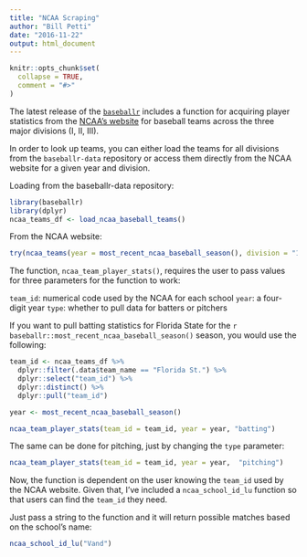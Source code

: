 ```yaml
---
title: "NCAA Scraping"
author: "Bill Petti"
date: "2016-11-22"
output: html_document
---
```


```r
knitr::opts_chunk$set(
  collapse = TRUE,
  comment = "#>"
)
```

The latest release of the [`baseballr`](https://billpetti.github.io/baseballr/) includes a function for acquiring player statistics from the [NCAA's website](http://stats.ncaa.org) for baseball teams across the three major divisions (I, II, III).

In order to look up teams, you can either load the teams for all divisions from the `baseballr-data` repository or access them directly from the NCAA website for a given year and division.

Loading from the baseballr-data repository:
```r
library(baseballr)
library(dplyr)
ncaa_teams_df <- load_ncaa_baseball_teams()
```
From the NCAA website:
```r
try(ncaa_teams(year = most_recent_ncaa_baseball_season(), division = "1"))
```

The function, ```ncaa_team_player_stats()```, requires the user to pass values for three parameters for the function to work:

`team_id`: numerical code used by the NCAA for each school
`year`: a four-digit year
`type`: whether to pull data for batters or pitchers

If you want to pull batting statistics for Florida State for the `r baseballr::most_recent_ncaa_baseball_season()` season, you would use the following:

```r

team_id <- ncaa_teams_df %>% 
  dplyr::filter(.data$team_name == "Florida St.") %>% 
  dplyr::select("team_id") %>% 
  dplyr::distinct() %>% 
  dplyr::pull("team_id")

year <- most_recent_ncaa_baseball_season()

ncaa_team_player_stats(team_id = team_id, year = year, "batting")

```


The same can be done for pitching, just by changing the `type` parameter:

```r
ncaa_team_player_stats(team_id = team_id, year = year,  "pitching")
```


Now, the function is dependent on the user knowing the `team_id` used by the NCAA website. Given that, I've included a `ncaa_school_id_lu` function so that users can find the `team_id` they need.

Just pass a string to the function and it will return possible matches based on the school's name:

```r
ncaa_school_id_lu("Vand")
```

